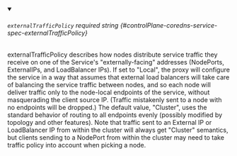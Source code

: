 
<details className="config-field" data-expandable="false" open>
<summary>

###### `externalTrafficPolicy` <span className="config-field-required" data-required="false">required</span> <span className="config-field-type">string</span> <span className="config-field-default"></span> <span className="config-field-enum"></span> {#controlPlane-coredns-service-spec-externalTrafficPolicy}

externalTrafficPolicy describes how nodes distribute service traffic they
receive on one of the Service's "externally-facing" addresses (NodePorts,
ExternalIPs, and LoadBalancer IPs). If set to "Local", the proxy will configure
the service in a way that assumes that external load balancers will take care
of balancing the service traffic between nodes, and so each node will deliver
traffic only to the node-local endpoints of the service, without masquerading
the client source IP. (Traffic mistakenly sent to a node with no endpoints will
be dropped.) The default value, "Cluster", uses the standard behavior of
routing to all endpoints evenly (possibly modified by topology and other
features). Note that traffic sent to an External IP or LoadBalancer IP from
within the cluster will always get "Cluster" semantics, but clients sending to
a NodePort from within the cluster may need to take traffic policy into account
when picking a node.

</summary>



</details>
